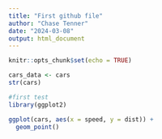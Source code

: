 ```yaml
---
title: "First github file"
author: "Chase Tenner"
date: "2024-03-08"
output: html_document
---
```


```r
knitr::opts_chunk$set(echo = TRUE)
```

```r
cars_data <- cars
str(cars)
```
```r
#first test
library(ggplot2)

ggplot(cars, aes(x = speed, y = dist)) +
  geom_point()
```

